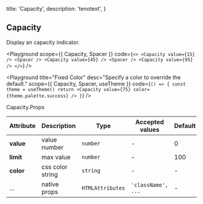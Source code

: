 
  title: 'Capacity',
  description: 'tenotext',
}

## Capacity

Display an capacity indicator.

<Playground
  scope={{ Capacity, Spacer }}
  code={`
<>
  <Capacity value={15} /> <Spacer />
  <Capacity value={45} /> <Spacer />
  <Capacity value={95} />
</>
`} />

<Playground
  title="Fixed Color"
  desc="Specify a color to override the default."
  scope={{ Capacity, Spacer, useTheme }}
  code={`
() => {
  const theme = useTheme()
  return <Capacity value={75} color={theme.palette.success} />
}
`} />

<Attributes edit="/pages/docs/components/capacity.mdx">
<Attributes.Title>Capacity.Props</Attributes.Title>

| Attribute | Description | Type | Accepted values | Default
| ---------- | ---------- | ---- |  -------------- | ------ |
| **value** | value number | `number` | - | 0 |
| **limit** | max value | `number` | - | 100 |
| **color** | css color string | `string` | - | - |
| ... | native props | `HTMLAttributes` | `'className', ...` | - |

</Attributes>


